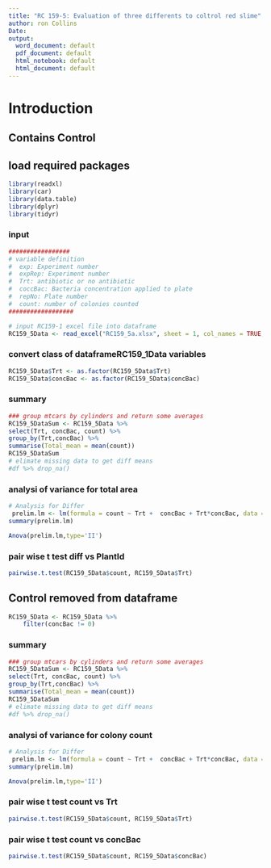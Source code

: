 ```yaml
---
title: "RC 159-5: Evaluation of three differents to coltrol red slime"
author: ron Collins
Date: 
output:
  word_document: default
  pdf_document: default
  html_notebook: default
  html_document: default
---
```

# Introduction

## Contains Control 

## load required packages
```r
library(readxl)
library(car)
library(data.table)
library(dplyr)
library(tidyr)
```

### input
```r
#################
# variable definition
#  exp: Experiment number
#  expRep: Experiment number
#  Trt: antibiotic or no antibiotic
#  coccBac: Bacteria concentration applied to plate
#  repNo: Plate number
#  count: number of colonies counted
##################

# input RC159-1 excel file into dataframe
RC159_5Data <- read_excel("RC159_5a.xlsx", sheet = 1, col_names = TRUE, col_types = NULL, na = "NA", skip = 0)
```


### convert class of dataframeRC159_1Data variables
```r
RC159_5Data$Trt <- as.factor(RC159_5Data$Trt)
RC159_5Data$concBac <- as.factor(RC159_5Data$concBac)

```

### summary
```r
### group mtcars by cylinders and return some averages
RC159_5DataSum <- RC159_5Data %>%
select(Trt, concBac, count) %>%
group_by(Trt,concBac) %>%
summarise(Total_mean = mean(count))
RC159_5DataSum
# elimate missing data to get diff means
#df %>% drop_na()

```


### analysi of variance for total area
```r
# Analysis for Differ
 prelim.lm <- lm(formula = count ~ Trt +  concBac + Trt*concBac, data = RC159_5Data, na.action=na.omit)
summary(prelim.lm)

Anova(prelim.lm,type='II')
```
### pair wise t test diff vs PlantId
```r
pairwise.t.test(RC159_5Data$count, RC159_5Data$Trt)
```


## Control removed from dataframe

```r
RC159_5Data <- RC159_5Data %>%
    filter(concBac != 0)
```

### summary
```r
### group mtcars by cylinders and return some averages
RC159_5DataSum <- RC159_5Data %>%
select(Trt, concBac, count) %>%
group_by(Trt,concBac) %>%
summarise(Total_mean = mean(count))
RC159_5DataSum
# elimate missing data to get diff means
#df %>% drop_na()

```


### analysi of variance for colony count
```r
# Analysis for Differ
 prelim.lm <- lm(formula = count ~ Trt +  concBac + Trt*concBac, data = RC159_5Data, na.action=na.omit)
summary(prelim.lm)

Anova(prelim.lm,type='II')
```
### pair wise t test count  vs Trt
```r
pairwise.t.test(RC159_5Data$count, RC159_5Data$Trt)
```


### pair wise t test count  vs concBac
```r
pairwise.t.test(RC159_5Data$count, RC159_5Data$concBac)
```